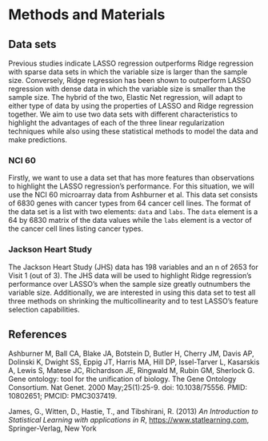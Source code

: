 # Methods and Materials

## Data sets

Previous studies indicate LASSO regression outperforms Ridge regression with sparse data sets in which the variable size is larger than the sample size. Conversely, Ridge regression has been shown to outperform LASSO regression with dense data in which the variable size is smaller than the sample size. The hybrid of the two, Elastic Net regression, will adapt to either type of data by using the properties of LASSO and Ridge regression together. We aim to use two data sets with different characteristics to highlight the advantages of each of the three linear regularization techniques while also using these statistical methods to model the data and make predictions.

### NCI 60

Firstly, we want to use a data set that has more features than observations to highlight the LASSO regression's performance. For this situation, we will use the NCI 60 microarray data from Ashburner et al. This data set consists of 6830 genes with cancer types from 64 cancer cell lines. The format of the data set is a list with two elements: `data` and `labs`. The `data` element is a 64 by 6830 matrix of the data values while the `labs` element is a vector of the cancer cell lines listing cancer types.

### Jackson Heart Study

The Jackson Heart Study (JHS) data has 198 variables and an n of 2653 for Visit 1 (out of 3). The JHS data will be used to highlight Ridge regression's performance over LASSO's when the sample size greatly outnumbers the variable size. Additionally, we are interested in using this data set to test all three methods on shrinking the multicollinearity and to test LASSO's feature selection capabilities.

## References

Ashburner M, Ball CA, Blake JA, Botstein D, Butler H, Cherry JM, Davis AP, Dolinski K, Dwight SS, Eppig JT, Harris MA, Hill DP, Issel-Tarver L, Kasarskis A, Lewis S, Matese JC, Richardson JE, Ringwald M, Rubin GM, Sherlock G. Gene ontology: tool for the unification of biology. The Gene Ontology Consortium. Nat Genet. 2000 May;25(1):25-9. doi: 10.1038/75556. PMID: 10802651; PMCID: PMC3037419.

James, G., Witten, D., Hastie, T., and Tibshirani, R. (2013) *An Introduction to Statistical Learning with applications in R*, [https://www.statlearning.com](https://www.statlearning.com/), Springer-Verlag, New York

